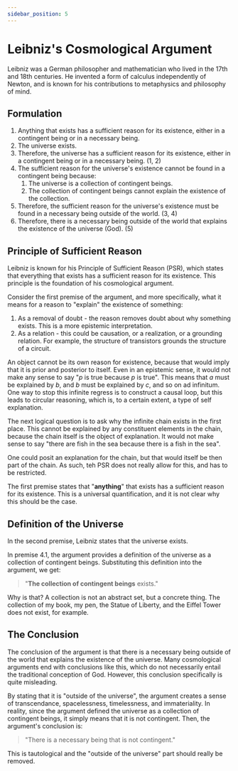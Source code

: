 ```yaml
---
sidebar_position: 5
---
```


# Leibniz's Cosmological Argument

Leibniz was a German philosopher and mathematician who lived in the 17th and 18th centuries.
He invented a form of calculus independently of Newton, and is known for his contributions to metaphysics and philosophy of mind.

## Formulation

1. Anything that exists has a sufficient reason for its existence, either in a contingent being or in a necessary being.
2. The universe exists.
3. Therefore, the universe has a sufficient reason for its existence, either in a contingent being or in a necessary being. (1, 2)
4. The sufficient reason for the universe's existence cannot be found in a contingent being because:
    1. The universe is a collection of contingent beings.
    2. The collection of contingent beings cannot explain the existence of the collection.
5. Therefore, the sufficient reason for the universe's existence must be found in a necessary being outside of the world. (3, 4)
6. Therefore, there is a necessary being outside of the world that explains the existence of the universe (God). (5)

## Principle of Sufficient Reason

Leibniz is known for his Principle of Sufficient Reason (PSR), which states that everything that exists has a sufficient reason for its existence.
This principle is the foundation of his cosmological argument.

Consider the first premise of the argument, and more specifically, what it means for a reason to "explain" the existence of something:

1. As a removal of doubt - the reason removes doubt about why something exists. This is a more epistemic interpretation.
2. As a relation - this could be causation, or a realization, or a grounding relation. For example, the structure of transistors grounds the structure of a circuit.

An object cannot be its own reason for existence, because that would imply that it is prior and posterior to itself.
Even in an epistemic sense, it would not make any sense to say "$p$ is true because $p$ is true".
This means that $a$ must be explained by $b$, and $b$ must be explained by $c$, and so on ad infinitum.
One way to stop this infinite regress is to construct a causal loop, but this leads to circular reasoning, which is, to a certain extent, a type of self explanation.

The next logical question is to ask why the infinite chain exists in the first place.
This cannot be explained by any constituent elements in the chain, because the chain itself is the object of explanation.
It would not make sense to say "there are fish in the sea because there is a fish in the sea".

One could posit an explanation for the chain, but that would itself be then part of the chain.
As such, teh PSR does not really allow for this, and has to be restricted.

The first premise states that "**anything**" that exists has a sufficient reason for its existence.
This is a universal quantification, and it is not clear why this should be the case.

## Definition of the Universe

In the second premise, Leibniz states that the universe exists.

In premise 4.1, the argument provides a definition of the universe as a collection of contingent beings.
Substituting this definition into the argument, we get:

> "**The collection of contingent beings** exists."

Why is that? A collection is not an abstract set, but a concrete thing.
The collection of my book, my pen, the Statue of Liberty, and the Eiffel Tower does not exist, for example.

## The Conclusion

The conclusion of the argument is that there is a necessary being outside of the world that explains the existence of the universe.
Many cosmological arguments end with conclusions like this, which do not necessarily entail the traditional conception of God.
However, this conclusion specifically is quite misleading.

By stating that it is "outside of the universe", the argument creates a sense of transcendance, spacelessness, timelessness, and immateriality.
In reality, since the argument defined the universe as a collection of contingent beings, it simply means that it is not contingent.
Then, the argument's conclusion is:

> "There is a necessary being that is not contingent."

This is tautological and the "outside of the universe" part should really be removed.


